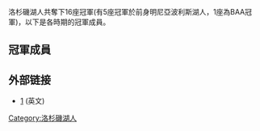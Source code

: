 {{noteTA
|G1=NBA
}}
 
洛杉磯湖人共奪下16座冠軍(有5座冠軍於前身明尼亞波利斯湖人，1座為BAA冠軍)，以下是各時期的冠軍成員。

==冠軍成員==
{{Minneapolis Lakers 1948-49 BAA champions}}
{{Minneapolis Lakers 1949-50 NBA champions}}
{{Minneapolis Lakers 1951-52 NBA champions}}
{{Minneapolis Lakers 1952-53 NBA champions}}
{{Minneapolis Lakers 1953-54 NBA champions}}
{{Los Angeles Lakers 1971-72 NBA champions}}
{{Los Angeles Lakers 1979-80 NBA champions}}
{{Los Angeles Lakers 1981-82 NBA champions}}
{{Los Angeles Lakers 1984-85 NBA champions}}
{{Los Angeles Lakers 1986-87 NBA champions}}
{{Los Angeles Lakers 1987-88 NBA champions}}
{{Los Angeles Lakers 1999–2000 NBA champions}}
{{Los Angeles Lakers 2000–01 NBA champions}}
{{Los Angeles Lakers 2001–02 NBA champions}}
{{Los Angeles Lakers 2008–09 NBA champions}}
{{Los Angeles Lakers 2009–10 NBA champions}}
==外部链接==
* [http://www.basketball-reference.com/teams/LAL/] {{WebCite|url=https://www.webcitation.org/68v0EF3P2?url=http://www.basketball-reference.com/teams/LAL/ |date=20120705012254 |dateformat=iso }}(英文)

{{NBA各隊歷屆冠軍成員}}

{{籃球小作品}}

[[Category:洛杉磯湖人|Category:洛杉磯湖人]]